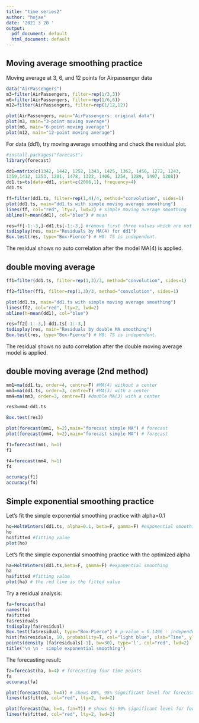 ```yaml
---
title: "time series2"
author: "hojae"
date: '2021 3 20 '
output:
  pdf_document: default
  html_document: default
---
```



## Moving average smoothing practice

Moving average at 3, 6, and 12 points for Airpassenger data
```r
data("AirPassengers")
m3=filter(AirPassengers, filter=rep(1/3,3))
m6=filter(AirPassengers, filter=rep(1/6,6))
m12=filter(AirPassengers, filter=rep(1/12,12))

plot(AirPassengers, main="AirPassengers: original data")
plot(m3, main="3-point moving average")
plot(m6, main="6-point moving average")
plot(m12, main="12-point moving average")
```

For data (dd1), try moving average smoothing and check the residual plot.

```r
#install.packages("forecast")
library(forecast)

dd1=matrix(c(1342, 1442, 1252, 1343, 1425, 1362, 1456, 1272, 1243,
1359,1412, 1253, 1201, 1478, 1322, 1406, 1254, 1289, 1497, 1208))
dd1.ts=ts(data=dd1, start=c(2006,1), frequency=4)
dd1.ts

ff=filter(dd1.ts, filter=rep(1,4)/4, method="convolution", sides=1)
plot(dd1.ts, main="dd1.ts with simple moving average smoothing")
lines(ff, col="red", lty=2, lwd=2) # simple moving average smoothing
abline(h=mean(dd1), col="blue") # mean

res=ff[-1:-3,]-dd1.ts[-1:-3,] #remove first three values which are not able to be predicted.
tsdisplay(res, main="Residuals by MA(4) for dd1")
Box.test(res, type="Box-Pierce") # H0: TS is independent.
```

The residual shows no auto correlation after the model MA(4) is applied.


## double moving average

```r
ff1=filter(dd1.ts, filter=rep(1,3)/3, method="convolution", sides=1)

ff2=filter(ff1, filter=rep(1,3)/3, method="convolution", sides=1)

plot(dd1.ts, main="dd1.ts with simple moving average smoothing")
lines(ff2, col="red", lty=2, lwd=2)
abline(h=mean(dd1), col="blue")

res=ff2[-1:-3,]-dd1.ts[-1:-3,]
tsdisplay(res, main="Residuals by double MA smoothing")
Box.test(res, type="Box-Pierce") # H0: TS is independent.
```
The residual shows no auto correlation after the double moving average model is applied.


## double moving average (2nd method)

```r
mm1=ma(dd1.ts, order=4, centre=F) #MA(4) without a center
mm3=ma(dd1.ts, order=3, centre=T) #MA(3) with a center
mm4=ma(mm3, order=3, centre=T) #double MA(3) with a center

res3=mm4-dd1.ts

Box.test(res3)

plot(forecast(mm1, h=2),main="forecast simple MA") # forecast
plot(forecast(mm4, h=2),main="forecast simple MA") # forecast

f1=forecast(mm1, h=1)
f1

f4=forecast(mm4, h=1)
f4

accuracy(f1)
accuracy(f4)
```


## Simple exponential smoothing practice

Let’s fit the simple exponential smoothing practice with alpha=0.1

```r
ho=HoltWinters(dd1.ts, alpha=0.1, beta=F, gamma=F) #exponential smoothing # (beta=F, gamma=F): no trend and no seasonal effect
ho
ho$fitted #fitting value
plot(ho)
```


Let’s fit the simple exponential smoothing practice with the optimized alpha

```r
ha=HoltWinters(dd1.ts,beta=F, gamma=F) #exponential smoothing
ha
ha$fitted #fitting value
plot(ha) # the red line is the fitted value
```

Try a residual analysis:

```r
fa=forecast(ha)
names(fa)
fa$fitted
fa$residuals
tsdisplay(fa$residual)
Box.test(fa$residual, type="Box-Pierce") # p-value = 0.1496 : independent
hist(fa$residuals, 10, probability=T, col="light blue", xlab="Time", ylab="Residuals", main="Histogram of Residuals")
points(density (fa$residuals[-1], bw=30), type='l', col="red", lwd=2)
title("\n \n - simple exponential smoothing")
```

The forecasting result:

```r
fa=forecast(ha, h=4) # forecasting four time points
fa
accuracy(fa)

plot(forecast(ha, h=4)) # shows 80%, 95% significant level for forecasting
lines(fa$fitted, col="red", lty=2, lwd=2)

plot(forecast(ha, h=4, fan=T)) # shows 51-99% significant level for forecasting
lines(fa$fitted, col="red", lty=2, lwd=2)
```






